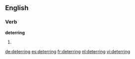 ==English==

===Verb===
'''deterring'''

# {{present participle of|deter}}

[[de:deterring]]
[[es:deterring]]
[[fr:deterring]]
[[nl:deterring]]
[[vi:deterring]]